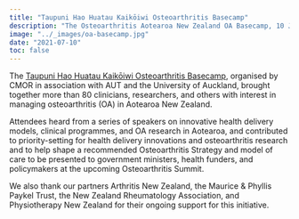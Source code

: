 ```yaml
---
title: "Taupuni Hao Huatau Kaikōiwi Osteoarthritis Basecamp"
description: "The Osteoarthritis Aotearoa New Zealand OA Basecamp, 10 July 2021"
image: "../_images/oa-basecamp.jpg"
date: "2021-07-10"
toc: false
---
```


The [Taupuni Hao Huatau Kaikōiwi Osteoarthritis Basecamp](https://events.otago.ac.nz/2021-osteoarthritis-basecamp/), organised by CMOR in association with AUT and the University of Auckland, brought together more than 80 clinicians, researchers, and others with interest in managing osteoarthritis (OA) in Aotearoa New Zealand.

Attendees heard from a series of speakers on innovative health delivery models, clinical programmes, and OA research in Aotearoa, and contributed to priority-setting for health delivery innovations and osteoarthritis research and to help shape a recommended Osteoarthritis Strategy and model of care to be presented to government ministers, health funders, and policymakers at the upcoming Osteoarthritis Summit.

We also thank our partners Arthritis New Zealand, the Maurice & Phyllis Paykel Trust, the New Zealand Rheumatology Association, and Physiotherapy New Zealand for their ongoing support for this initiative.
